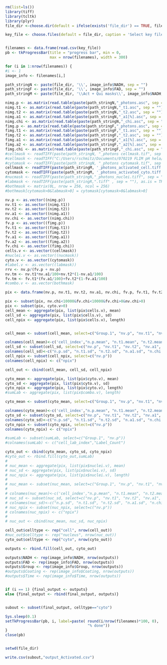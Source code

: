 

```{r}
rm(list=ls())
library(tiff)
library(tcltk)
library(plyr)
file_dir <-choose.dir(default = ifelse(exists('file_dir') == TRUE, file_dir, ''), caption = "Select folder containing the data.")

key_file <- choose.files(default = file_dir, caption = 'Select key file (saved as CSV).')


filenames <- data.frame(read.csv(key_file))
pb <- tkProgressBar(title = "progress bar", min = 0,
                    max = nrow(filenames), width = 300)

for (i in 1:nrow(filenames)) {
#i <- 1
image_info <- filenames[i,]

path_stringN <- paste(file_dir, '\\', image_info$NADH, sep = "")
path_stringF <- paste(file_dir, '\\', image_info$FAD, sep = "")
path_stringM <- paste(file_dir, '\\Act + Qui masks\\', image_info$NADH, sep = "")

nimg.p <- as.matrix(read.table(paste(path_stringN,"_photons.asc", sep = ""), header=FALSE))
nimg.t1 <- as.matrix(read.table(paste(path_stringN,"_t1.asc", sep = ""), header=FALSE))
nimg.t2 <- as.matrix(read.table(paste(path_stringN,"_t2.asc", sep = ""), header=FALSE))
nimg.a1 <- as.matrix(read.table(paste(path_stringN,"_a1[%].asc", sep = ""), header=FALSE))
nimg.chi <- as.matrix(read.table(paste(path_stringN,"_chi.asc", sep = ""), header=FALSE))
fimg.p <- as.matrix(read.table(paste(path_stringF,"_photons.asc", sep = ""), header=FALSE))
fimg.t1 <- as.matrix(read.table(paste(path_stringF,"_t1.asc", sep = ""), header=FALSE))
fimg.t2 <- as.matrix(read.table(paste(path_stringF,"_t2.asc", sep = ""), header=FALSE))
fimg.a1 <- as.matrix(read.table(paste(path_stringF,"_a1[%].asc", sep = ""), header=FALSE))
fimg.a2 <- as.matrix(read.table(paste(path_stringF,"_a2[%].asc", sep = ""), header=FALSE))
fimg.chi <- as.matrix(read.table(paste(path_stringF,"_chi.asc", sep = ""), header=FALSE))
#cellmask <- readTIFF(paste(path_stringN, "_photons cellmask.tif", sep = ""), as.is = TRUE)
#cellmask <- readTIFF("C:/Users/rschmitz/Documents/070219 FLIM pH hela/helaphexp-001_photons cyto_mask.tif", as.is = TRUE)
#cytomask <- readTIFF(paste(path_stringN, "_photons cytomask.tif", sep = ""), as.is = TRUE)
cellmask <- readTIFF(paste(path_stringM, '_photons_activated_cell.tiff', sep = ""), as.is = TRUE)
cytomask <- readTIFF(paste(path_stringM, '_photons_activated_cyto.tiff', sep = ""), as.is = TRUE)
#nucmask <- readTIFF(paste(path_stringN,"_photons_nuclei.tiff", sep = ""), as.is = TRUE)
#labmask <- readTIFF(paste(path_stringR,".tiff" , sep = ""), as.is = TRUE)
#bothmask <- matrix(0L, nrow = 256, ncol = 256)
#bothmask[cytomask>0&labmask>0] = cytomask[cytomask>0&labmask>0]

nv.p <- as.vector((nimg.p))
nv.t1 <- as.vector((nimg.t1))
nv.t2 <- as.vector((nimg.t2))
nv.a1 <- as.vector((nimg.a1))
nv.chi <- as.vector((nimg.chi))
fv.p <- as.vector((fimg.p))
fv.t1 <- as.vector((fimg.t1))
fv.t2 <- as.vector((fimg.t2))
fv.a1 <- as.vector((fimg.a1))
fv.a2 <- as.vector((fimg.a2))
fv.chi <- as.vector((fimg.chi))
cells.v <- as.vector((cellmask))
#nuclei.v <- as.vector((nucmask))
cyto.v <- as.vector((cytomask))
#label.v <- as.vector((labmask))
rrv <- nv.p/(fv.p + nv.p)
nv.tm <- nv.t1*nv.a1/100+nv.t2*(1-nv.a1/100)
fv.tm <- fv.t1*(fv.a1/100)+fv.t2*(1-fv.a1/100)
#combo.v <- as.vector(bothmask)

pix <- data.frame(nv.p, nv.t1, nv.t2, nv.a1, nv.chi, fv.p, fv.t1, fv.t2, fv.a1, fv.a2, fv.chi, fv.p, fv.a1, rrv, nv.tm, fv.tm,  cells.v, cyto.v)

pix <- subset(pix, nv.chi<10000&fv.chi<10000&fv.chi>0&nv.chi>0)
pix <- subset(pix, cyto.v>0)
cell_mean <- aggregate(pix, list(pix$cells.v), mean)
cell_sd <- aggregate(pix, list(pix$cells.v), sd)
cell_npix <- aggregate(pix, list(pix$cells.v), length)


cell_mean <- subset(cell_mean, select=c("Group.1", "nv.p", "nv.t1", "nv.t2", "nv.a1", "nv.chi", "fv.p", "fv.t1", "fv.t2", "fv.a1", "fv.a2", "fv.chi", "fv.p", "fv.a1", "rrv", "nv.tm", "fv.tm"))

colnames(cell_mean)<-c('cell_index',"n.p.mean", "n.t1.mean", "n.t2.mean", "n.a1.mean", "n.chi.mean", "f.p.mean", "f.t1.mean", "f.t2.mean", "f.a1.mean", "f.a2.mean", "f.chi.mean", "f.p.mean", "f.a1.mean", "rr.mean", "n.tm.mean", "f.tm.mean")
cell_sd <- subset(cell_sd, select=c("nv.p", "nv.t1", "nv.t2", "nv.a1", "nv.chi", "fv.p", "fv.t1", "fv.t2", "fv.a1", "fv.a2", "fv.chi", "fv.p", "fv.a1", "rrv", "nv.tm", "fv.tm"))
colnames(cell_sd)<-c("n.p.sd", "n.t1.sd", "n.t2.sd", "n.a1.sd", "n.chi.sd", "f.p.sd", "f.t1.sd", "f.t2.sd", "f.a1.sd", "f.a2.sd", "f.chi.sd", "f.p.sd", "f.a1.sd", "rr.sd", "n.tm.sd", "f.tm.sd")
cell_npix <- subset(cell_npix, select=c("nv.p"))
colnames(cell_npix) <- c("npix")

cell_out <- cbind(cell_mean, cell_sd, cell_npix)

cyto_mean <- aggregate(pix, list(pix$cyto.v), mean)
cyto_sd <- aggregate(pix, list(pix$cyto.v), sd)
cyto_npix <- aggregate(pix, list(pix$cyto.v), length)
#sumLab <- aggregate(pix, list(pix$combo.v), length)

cyto_mean <- subset(cyto_mean, select=c("Group.1", "nv.p", "nv.t1", "nv.t2", "nv.a1", "nv.chi", "fv.p", "fv.t1", "fv.t2", "fv.a1", "fv.a2", "fv.chi", "fv.p", "fv.a1", "rrv", "nv.tm", "fv.tm"))

colnames(cyto_mean)<-c('cell_index',"n.p.mean", "n.t1.mean", "n.t2.mean", "n.a1.mean", "n.chi.mean", "f.p.mean", "f.t1.mean", "f.t2.mean", "f.a1.mean", "f.a2.mean", "f.chi.mean", "f.p.mean", "f.a1.mean", "rr.mean", "n.tm.mean", "f.tm.mean")
cyto_sd <- subset(cyto_sd, select=c("nv.p", "nv.t1", "nv.t2", "nv.a1", "nv.chi", "fv.p", "fv.t1", "fv.t2", "fv.a1", "fv.a2", "fv.chi", "fv.p", "fv.a1", "rrv", "nv.tm", "fv.tm"))
colnames(cyto_sd)<-c("n.p.sd", "n.t1.sd", "n.t2.sd", "n.a1.sd", "n.chi.sd", "f.p.sd", "f.t1.sd", "f.t2.sd", "f.a1.sd", "f.a2.sd", "f.chi.sd", "f.p.sd", "f.a1.sd", "rr.sd", "n.tm.sd", "f.tm.sd")
cyto_npix <- subset(cyto_npix, select=c("nv.p"))
colnames(cyto_npix) <- c("npix")

#sumLab <- subset(sumLab, select=c("Group.1", "nv.p"))
#colnames(sumLab) <- c("cell_lab_index","Label_Count")

cyto_out <- cbind(cyto_mean, cyto_sd, cyto_npix)
#cyto_out <- rbind.fill(cyto_out,sumLab)
# 
# nuc_mean <- aggregate(pix, list(pix$nuclei.v), mean)
# nuc_sd <- aggregate(pix, list(pix$nuclei.v), sd)
# nuc_npix <- aggregate(pix, list(pix$nuclei.v), length)
# 
# nuc_mean <- subset(nuc_mean, select=c("Group.1", "nv.p", "nv.t1", "nv.t2", "nv.a1", "nv.chi", "fv.p", "fv.t1", "fv.t2", "fv.a1", "fv.a2", "fv.chi", "fv.p", "fv.a1", "rrv", "nv.tm", "fv.tm"))
# 
# colnames(nuc_mean)<-c('cell_index',"n.p.mean", "n.t1.mean", "n.t2.mean", "n.a1.mean", "n.chi.mean", "f.p.mean", "f.t1.mean", "f.t2.mean", "f.a1.mean", "f.a2.mean", "f.chi.mean", "f.p.mean", "f.a1.mean", "rr.mean", "n.tm.mean", "f.tm.mean")
# nuc_sd <- subset(nuc_sd, select=c("nv.p", "nv.t1", "nv.t2", "nv.a1", "nv.chi", "fv.p", "fv.t1", "fv.t2", "fv.a1", "fv.a2", "fv.chi", "fv.p", "fv.a1", "rrv", "nv.tm", "fv.tm"))
# colnames(nuc_sd)<-c("n.p.sd", "n.t1.sd", "n.t2.sd", "n.a1.sd", "n.chi.sd", "f.p.sd", "f.t1.sd", "f.t2.sd", "f.a1.sd", "f.a2.sd", "f.chi.sd", "f.p.sd", "f.a1.sd", "rr.sd", "n.tm.sd", "f.tm.sd")
# nuc_npix <- subset(nuc_npix, select=c("nv.p"))
# colnames(nuc_npix) <- c("npix")
# 
# nuc_out <- cbind(nuc_mean, nuc_sd, nuc_npix)

cell_out$celltype <- rep("cell", nrow(cell_out))
#nuc_out$celltype <- rep("nucleus", nrow(nuc_out))
cyto_out$celltype <- rep("cyto", nrow(cyto_out))

outputs <- rbind.fill(cell_out, cyto_out)

outputs$NADH <- rep(image_info$NADH, nrow(outputs))
outputs$FAD <- rep(image_info$FAD, nrow(outputs))
outputs$Group <- rep(image_info$Group, nrow(outputs))
#outputs$Coating <- rep(image_info$Coating, nrow(outputs))
#outputs$Time <- rep(image_info$Time, nrow(outputs))


if (i == 1) {final_output <- outputs}
else {final_output <- rbind(final_output, outputs)}


subout <- subset(final_output, celltype=="cyto")

Sys.sleep(0.1)
setTkProgressBar(pb, i, label=paste( round(i/nrow(filenames)*100, 0),
                                     "% done"))
}
close(pb)


setwd(file_dir)

write.csv(subout,"output_Activated.csv")


```

